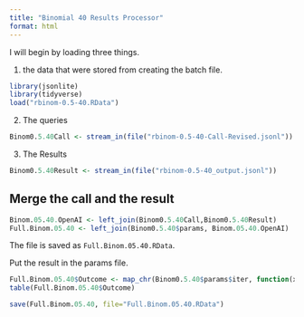 ```yaml
---
title: "Binomial 40 Results Processor"
format: html
---
```


I will begin by loading three things.  

1. the data that were stored from creating the batch file.

```r
library(jsonlite)
library(tidyverse)
load("rbinom-0.5-40.RData")
```

2. The queries

```r
Binom0.5.40Call <- stream_in(file("rbinom-0.5-40-Call-Revised.jsonl"))
```

3. The Results

```r
Binom0.5.40Result <- stream_in(file("rbinom-0.5-40_output.jsonl"))
```

## Merge the call and the result

```r
Binom.05.40.OpenAI <- left_join(Binom0.5.40Call,Binom0.5.40Result)
Full.Binom.05.40 <- left_join(Binom0.5.40$params, Binom.05.40.OpenAI)
```

The file is saved as `Full.Binom.05.40.RData`.

Put the result in the params file.

```r
Full.Binom.05.40$Outcome <- map_chr(Binom0.5.40$params$iter, function(x) { unlist(Binom0.5.40Result$response$body$choices[[x]][[2]][2]) })
table(Full.Binom.05.40$Outcome)
```

```r
save(Full.Binom.05.40, file="Full.Binom.05.40.RData")
```

